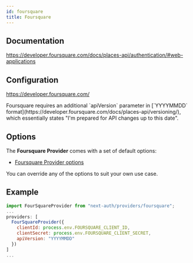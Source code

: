 ```yaml
---
id: foursquare
title: Foursquare
---
```



## Documentation

https://developer.foursquare.com/docs/places-api/authentication/#web-applications

## Configuration

https://developer.foursquare.com/

<Callout type="warning">
Foursquare requires an additional `apiVersion` parameter in [`YYYYMMDD` format](https://developer.foursquare.com/docs/places-api/versioning/), which essentially states "I'm prepared for API changes up to this date".
</Callout>

## Options

The **Foursquare Provider** comes with a set of default options:

- [Foursquare Provider options](https://github.com/nextauthjs/next-auth/blob/main/packages/next-auth/src/providers/foursquare.js)

You can override any of the options to suit your own use case.

## Example

```js
import FourSquareProvider from "next-auth/providers/foursquare";
...
providers: [
  FourSquareProvider({
    clientId: process.env.FOURSQUARE_CLIENT_ID,
    clientSecret: process.env.FOURSQUARE_CLIENT_SECRET,
    apiVersion: "YYYYMMDD"
  })
]
...
```
